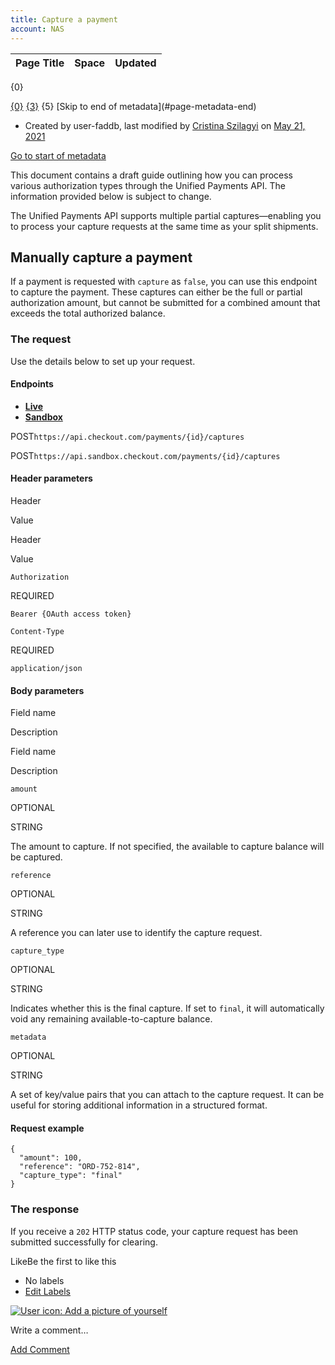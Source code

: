 ```yaml
---
title: Capture a payment
account: NAS
---
```


<table class="aui"> <thead> <tr class="header"> <th class="search-result-title">Page Title</th> <th class="search-result-space">Space</th> <th class="search-result-date">Updated</th> </tr> </thead> </table> <p class="search-result-count">{0}</p> <tr class="search-result"> <td class="search-result-title"><a href="{1}" class="content-type-{2}"><span>{0}</span></a></td> <td class="search-result-space"><a class="space" href="/display/{4}/" title="{3}">{3}</a></td> <td class="search-result-date"><span class="date" title="{6}">{5}</span></td> </tr> [Skip to end of metadata](#page-metadata-end)

*   Created by user-faddb, last modified by [Cristina Szilagyi](    /display/~cristina.szilagyi
    ) on [May 21, 2021](/pages/diffpagesbyversion.action?pageId=8488072&selectedPageVersions=7&selectedPageVersions=8 "Show changes")

[Go to start of metadata](#page-metadata-start)

This document contains a draft guide outlining how you can process various authorization types through the Unified Payments API. The information provided below is subject to change.

The Unified Payments API supports multiple partial captures—enabling you to process your capture requests at the same time as your split shipments.

Manually capture a payment
--------------------------

If a payment is requested with `capture` as `false`, you can use this endpoint to capture the payment. These captures can either be the full or partial authorization amount, but cannot be submitted for a combined amount that exceeds the total authorized balance.

### The request

Use the details below to set up your request.

#### Endpoints

*   [**Live**](#tabs-1768e711-97e0-47fd-8d35-22cd0bb4b37a-1)
*   [**Sandbox**](#tabs-1768e711-97e0-47fd-8d35-22cd0bb4b37a-2)

POST`https://api.checkout.com/payments/{id}/captures`

POST`https://api.sandbox.checkout.com/payments/{id}/captures`

#### Header parameters

Header

Value

Header

Value

`Authorization`

REQUIRED

`Bearer {OAuth access token}`

`Content-Type`

REQUIRED

`application/json`

#### Body parameters

Field name

Description

Field name

Description

`amount`

OPTIONAL

STRING

The amount to capture. If not specified, the available to capture balance will be captured.

`reference`

OPTIONAL

STRING

A reference you can later use to identify the capture request.

`capture_type`

OPTIONAL

STRING

Indicates whether this is the final capture. If set to `final`, it will automatically void any remaining available-to-capture balance.

`metadata`

OPTIONAL

STRING

A set of key/value pairs that you can attach to the capture request. It can be useful for storing additional information in a structured format.

#### Request example

    {
      "amount": 100,
      "reference": "ORD-752-814",
      "capture_type": "final"
    }

### The response

If you receive a `202` HTTP status code, your capture request has been submitted successfully for clearing.

LikeBe the first to like this

*   No labels
*   [Edit Labels](# "Edit Labels (Type 'l')")

[![User icon: Add a picture of yourself](/s/en_GB/7901/abf7b35644d5a5d1d7e4b0969a83e8eb2b569fb5/_/images/icons/profilepics/add_profile_pic.svg)](/users/profile/editmyprofilepicture.action)

Write a comment…

[Add Comment](/display/x/Capture+a+payment?showComments=true&showCommentArea=true#addcomment)
